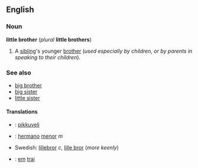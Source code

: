 ==English==
===Noun===
'''little brother''' (''plural'' '''little brothers''')

#A [[sibling]]'s younger [[brother]] (''used especially by children, or by parents in speaking to their children'').

===See also===
*[[big brother]]
*[[big sister]]
*[[little sister]]

====Translations====
*{{fi}}: [[pikkuveli]]
*{{es}}: [[hermano]] [[menor]] ''m''
*Swedish: [[lillebror]] ''c'', [[lille bror]] (''more keenly'')
*{{vi}}: [[em#Vietnamese|em]] [[trai]]